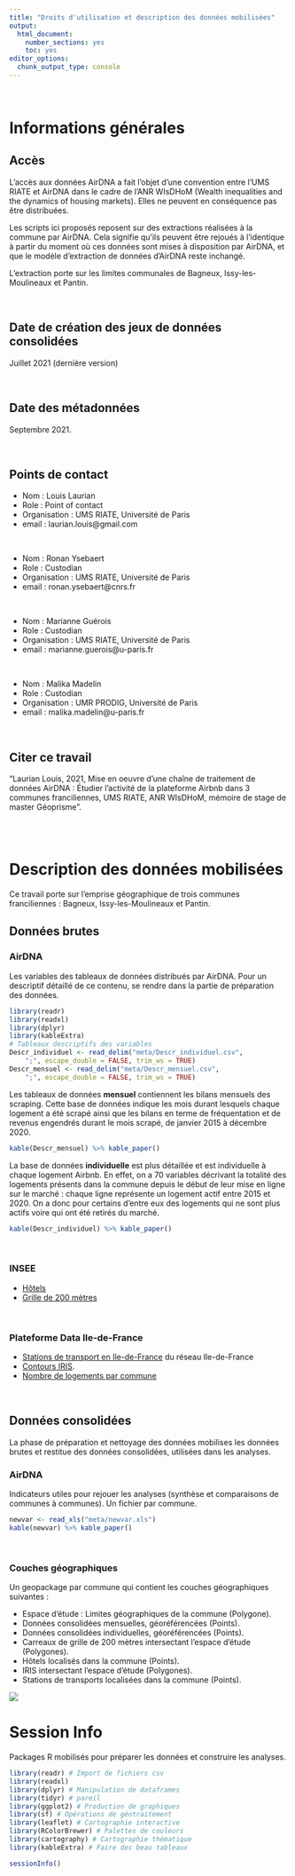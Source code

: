 ```yaml
---
title: "Droits d'utilisation et description des données mobilisées"
output: 
  html_document: 
    number_sections: yes
    toc: yes
editor_options: 
  chunk_output_type: console
---
```



<br>

# Informations générales

## Accès

L'accès aux données AirDNA a fait l'objet d'une convention entre l'UMS RIATE et AirDNA dans le cadre de l'ANR WIsDHoM (Wealth inequalities and the dynamics of housing markets). Elles ne peuvent en conséquence pas être distribuées.

Les scripts ici proposés reposent sur des extractions réalisées à la commune par AirDNA. Cela signifie qu'ils peuvent être rejoués à l'identique à partir du moment où ces données sont mises à disposition par AirDNA, et que le modèle d'extraction de données d'AirDNA reste inchangé. 

L'extraction porte sur les limites communales de Bagneux, Issy-les-Moulineaux et Pantin. 

<br>


## Date de création des jeux de données consolidées

Juillet 2021 (dernière version)


<br>

## Date des métadonnées

Septembre 2021.


<br>

## Points de contact

- Nom : Louis Laurian
- Role : Point of contact
- Organisation : UMS RIATE, Université de Paris
- email : laurian.louis@gmail.com

<br>

- Nom : Ronan Ysebaert
- Role : Custodian
- Organisation : UMS RIATE, Université de Paris
- email : ronan.ysebaert@cnrs.fr

<br>

- Nom : Marianne Guérois
- Role : Custodian
- Organisation : UMS RIATE, Université de Paris
- email : marianne.guerois@u-paris.fr

<br>

- Nom : Malika Madelin
- Role : Custodian
- Organisation : UMR PRODIG, Université de Paris
- email : malika.madelin@u-paris.fr

<br>


## Citer ce travail

"Laurian Louis, 2021, Mise en oeuvre d’une chaîne de traitement de données AirDNA : Étudier l’activité de la plateforme Airbnb dans 3 communes franciliennes, UMS RIATE, ANR WIsDHoM, mémoire de stage de master Géoprisme". 

<br><br>


# Description des données mobilisées

Ce travail porte sur l'emprise géographique de trois communes franciliennes : Bagneux, Issy-les-Moulineaux et Pantin. 

## Données brutes

### AirDNA

Les variables des tableaux de données distribués par AirDNA. Pour un descriptif détaillé de ce contenu, se rendre dans la partie de préparation des données. 

```r
library(readr)
library(readxl)
library(dplyr)
library(kableExtra)
# Tableaux descriptifs des variables
Descr_individuel <- read_delim("meta/Descr_individuel.csv", 
    ";", escape_double = FALSE, trim_ws = TRUE)
Descr_mensuel <- read_delim("meta/Descr_mensuel.csv", 
    ";", escape_double = FALSE, trim_ws = TRUE)
```


Les tableaux de données **mensuel** contiennent les bilans mensuels des scraping. Cette base de données indique les mois durant lesquels chaque logement a été scrapé ainsi que les bilans en terme de fréquentation et de revenus engendrés durant le mois scrapé, de janvier 2015 à décembre 2020. 

```r
kable(Descr_mensuel) %>% kable_paper()
```

La base de données **individuelle** est plus détaillée et est individuelle à chaque logement Airbnb. En effet, on a 70 variables décrivant la totalité des logements présents dans la commune depuis le début de leur mise en ligne sur le marché : chaque ligne représente un logement actif entre 2015 et 2020. On a donc pour certains d'entre eux des logements qui ne sont plus actifs voire qui ont été retirés du marché.

```r
kable(Descr_individuel) %>% kable_paper()
```

<br>



### INSEE

- [Hôtels](https://www.insee.fr/fr/statistiques/4489915)
- [Grille de 200 mètres](https://www.insee.fr/fr/statistiques/4176290?sommaire=4176305)

<br>

### Plateforme Data Ile-de-France

- [Stations de transport en Ile-de-France](https://data.iledefrance.fr/explore/dataset/gares-et-stations-du-reseau-ferre-dile-de-france-donnee-generalisee/information/ <https://data.iledefrance.fr/explore/dataset/gares-et-stations-du-reseau-ferre-dile-de-france-donnee-generalisee/information/) du réseau Ile-de-France 
- [Contours IRIS](https://data.iledefrance.fr/explore/dataset/iris/information/ <https://data.iledefrance.fr/explore/dataset/iris/information/>). 
- [Nombre de logements par commune](https://data.iledefrance.fr/explore/dataset/nombre-de-logements-totaux-des-communes-dile-de-france-donnee-insee/information/)


<br>


## Données consolidées

La phase de préparation et nettoyage des données mobilises les données brutes et restitue des données consolidées, utilisées dans les analyses. 


### AirDNA

Indicateurs utiles pour rejouer les analyses (synthèse et comparaisons de communes à communes). Un fichier par commune. 

```r
newvar <- read_xls("meta/newvar.xls")
kable(newvar) %>% kable_paper()
```

<br>

### Couches géographiques

Un geopackage par commune qui contient les couches géographiques suivantes :

- Espace d'étude : Limites géographiques de la commune (Polygone).
- Données consolidées mensuelles, géoréférencées (Points).
- Données consolidées individuelles, géoréférencées (Points).
- Carreaux de grille de 200 mètres intersectant l'espace d'étude (Polygones).
- Hôtels localisés dans la commune (Points).
- IRIS intersectant l'espace d'étude (Polygones).
- Stations de transports localisées dans la commune (Points).

![](meta/issy.PNG)

# Session Info 

Packages R mobilisés pour préparer les données et construire les analyses. 


```r
library(readr) # Import de fichiers csv
library(readxl)
library(dplyr) # Manipulation de dataframes
library(tidyr) # pareil
library(ggplot2) # Production de graphiques
library(sf) # Opérations de géotraitement
library(leaflet) # Cartographie interactive
library(RColorBrewer) # Palettes de couleurs
library(cartography) # Cartographie thématique
library(kableExtra) # Faire des beau tableaux
```



```r
sessionInfo()
```
